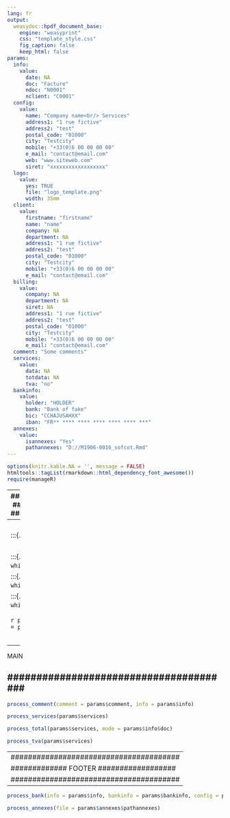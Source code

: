 ```yaml
---
lang: fr
output: 
  weasydoc::hpdf_document_base:
    engine: "weasyprint"
    css: "template_style.css"
    fig_caption: false
    keep_html: false
params:
  info:
    value:
      date: NA
      doc: "Facture"
      ndoc: "N0001"
      nclient: "C0001"
  config:
    value:
      name: "Company name<br/> Services"
      address1: "1 rue fictive"
      address2: "test"
      postal_code: "01000"
      city: "Testcity"
      mobile: "+33(0)6 00 00 00 00"
      e_mail: "contact@email.com"
      web: "www.siteweb.com"
      siret: "xxxxxxxxxxxxxxxxxx"
  logo: 
    value:
      yes: TRUE
      file: "logo_template.png"
      width: 35mm
  client:
    value:
      firstname: "firstname"
      name: "name"
      company: NA
      department: NA
      address1: "1 rue fictive"
      address2: "test"
      postal_code: "01000"
      city: "Testcity"
      mobile: "+33(0)6 00 00 00 00"
      e_mail: "contact@email.com"
  billing:
    value:
      company: NA
      department: NA
      siret: NA
      address1: "1 rue fictive"
      address2: "test"
      postal_code: "01000"
      city: "Testcity"
      mobile: "+33(0)6 00 00 00 00"
      e_mail: "contact@email.com"
  comment: "Some comments"
  services:
    value:
      data: NA
      totdata: NA
      tva: "no"
  bankinfo:
    value:
      holder: "HOLDER"
      bank: "Bank of fake"
      bic: "CCHAJUSAHXX"
      iban: "FR** **** **** **** **** **** ***"
  annexes:
    value:
      isannexes: "Yes"
      pathannexes: "D://M1906-0016_sofcot.Rmd"
---
```


```r
options(knitr.kable.NA = '', message = FALSE)
htmltools::tagList(rmarkdown::html_dependency_font_awesome())
require(manageR)
```


<div class="wrapper">


---
#######################################
############# HEADER ##################
#######################################
---
<header>

<div class = "grid-container">

<div class = "row">

<div class = "col-5">
```r
process_logo(params$logo)
```

:::{.big}
`r process_name(params$config$name)`
:::

<div class = "address">
```r
process_config(params$config)
```
</div>

</div>


<div class = "col-7 centered">

<div class = "row">

:::{.boxheader}
`r process_boxheader(params$info, which = 1)`
:::

:::{.boxheader}
`r process_boxheader(params$info, which = 2)`
:::

:::{.boxheader}
`r process_boxheader(params$info, which = 3)`
:::

</div>

<div class = "row">

```r
process_client(client = params$client, billing = params$billing, info = params$info)
```

</div>

</div>

</div>

</div>

</header>


---
#######################################
############### MAIN ##################
#######################################
---
<main>

<div class = "row topm">

```r
process_comment(comment = params$comment, info = params$info)
```

</div>

<div class = "row services">

```r
process_services(params$services)
```

</div>

<div class = "row total">

```r
process_total(params$services, mode = params$info$doc)
```

:::{.foottable}
```r
process_tva(params$services)
```
:::

</div>

</main>

---
#######################################
############# FOOTER ##################
#######################################
---
<footer>

```r
process_bank(info = params$info, bankinfo = params$bankinfo, config = params$config)
```

</footer>
  
</div>



```r
process_annexes(file = params$annexes$pathannexes)
```



